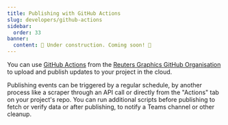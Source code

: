 ```yaml
---
title: Publishing with GitHub Actions
slug: developers/github-actions
sidebar:
  order: 33
banner:
  content: 🚧 Under construction. Coming soon! 🚧
---
```


You can use [GitHub Actions](https://github.com/features/actions) from the [Reuters Graphics GitHub Organisation](https://github.com/reuters-graphics/) to upload and publish updates to your project in the cloud.

Publishing events can be triggered by a regular schedule, by another process like a scraper through an API call or directly from the "Actions" tab on your project's repo. You can run additional scripts before publishing to fetch or verify data or after publishing, to notify a Teams channel or other cleanup.